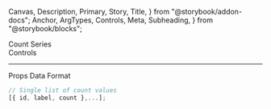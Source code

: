   Canvas,
  Description,
  Primary,
  Story,
  Title,
} from "@storybook/addon-docs";
  Anchor,
  ArgTypes,
  Controls,
  Meta,
  Subheading,
} from "@storybook/blocks";

<Meta of={CountSeriesStories} />

<Title>Count Series</Title>

<Anchor storyId="animations">
  <div className="hidden-anchor">
    <Subheading>Count Series</Subheading>
  </div>
</Anchor>

<Description of={CountSeries} />

<Primary />

<Collapsable className="control-panel">
  <div>Controls</div>
  <Controls of={CountSeriesStories.Example} />
</Collapsable>

<hr />

<Anchor storyId="props">
  <Subheading>Props</Subheading>
</Anchor>

<ArgTypes sort="requiredFirst" />

<Anchor storyId="data">
  <Subheading>Data Format</Subheading>
</Anchor>

```ts
// Single list of count values
[{ id, label, count },...];
```
